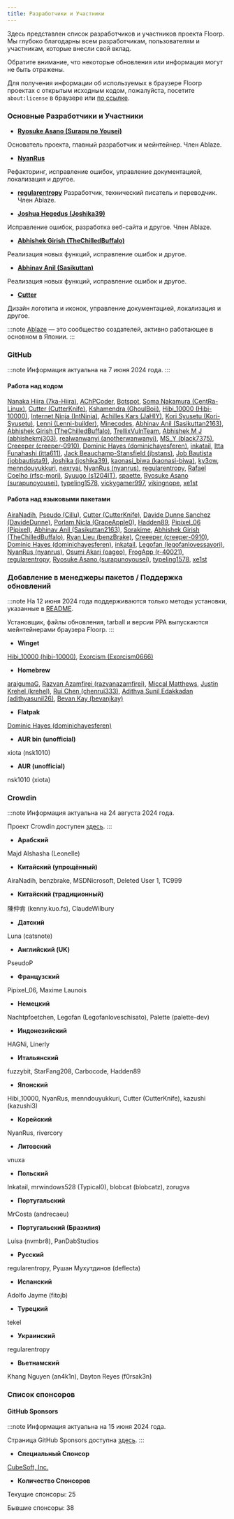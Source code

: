 ```yaml
---
title: Разработчики и Участники
---
```



Здесь представлен список разработчиков и участников проекта Floorp.\
Мы глубоко благодарны всем разработчикам, пользователям и участникам, которые внесли свой вклад.

Обратите внимание, что некоторые обновления или информация могут не быть отражены.

Для получения информации об используемых в браузере Floorp проектах с открытым исходным кодом, пожалуйста, посетите `about:license` в браузере или [по ссылке](https://github.com/Floorp-Projects/Floorp?tab=readme-ov-file#-floorp-license-notices-).

### Основные Разработчики и Участники

- [**Ryosuke Asano (Surapu no Yousei)**](https://github.com/surapunoyousei)

Основатель проекта, главный разработчик и мейнтейнер. Член Ablaze.

- [**NyanRus**](https://github.com/nyanrus)

Рефакторинг, исправление ошибок, управление документацией, локализация и другое.

- [**regularentropy**](https://github.com/regularentropy)
Разработчик, технический писатель и переводчик. Член Ablaze.

- [**Joshua Hegedus (Joshika39)**](https://github.com/joshika39)

Исправление ошибок, разработка веб-сайта и другое. Член Ablaze.

- [**Abhishek Girish (TheChilledBuffalo)**](https://github.com/TheChilledBuffalo)

Реализация новых функций, исправление ошибок и другое.

- [**Abhinav Anil (Sasikuttan)**](https://github.com/Sasikuttan2163)

Реализация новых функций, исправление ошибок и другое.

- [**Cutter**](https://github.com/CutterKnife)

Дизайн логотипа и иконок, управление документацией, локализация и другое.

:::note
[Ablaze](https://ablaze.one) — это сообщество создателей, активно работающее в основном в Японии.
:::

### GitHub

:::note
Информация актуальна на 7 июня 2024 года.
:::

#### Работа над кодом

[Nanaka Hiira (7ka-Hiira)](https://github.com/7ka-Hiira), [AChPCoder](https://github.com/AChPCoder), [Botspot](https://github.com/Botspot), [Soma Nakamura (CentRa-Linux)](https://github.com/CentRa-Linux), [Cutter (CutterKnife)](https://github.com/CutterKnife), [Kshamendra (GhoulBoii)](https://github.com/GhoulBoii), [Hibi_10000 (Hibi-10000)](https://github.com/Hibi-10000), [Internet Ninja (IntNinja)](https://github.com/IntNinja), [Achilles Kars (JaHIY)](https://github.com/JaHIY), [Kori Syusetu (Kori-Syusetu)](https://github.com/Kori-Syusetu), [Lenni (Lenni-builder)](https://github.com/Lenni-builder), [Minecodes](https://github.com/Minecodes), [Abhinav Anil (Sasikuttan2163)](https://github.com/Sasikuttan2163), [Abhishek Girish (TheChilledBuffalo)](https://github.com/TheChilledBuffalo), [TrellixVulnTeam](https://github.com/TrellixVulnTeam), [Abhishek M J (abhishekmj303)](https://github.com/abhishekmj303), [realwanwanyi (anotherwanwanyi)](https://github.com/anotherwanwanyi), [MS_Y (black7375)](https://github.com/black7375), [Creeeper (creeper-0910)](https://github.com/creeper-0910), [Dominic Hayes (dominichayesferen)](https://github.com/dominichayesferen), [inkatail](https://github.com/inkatail), [Itta Funahashi (itta611)](https://github.com/itta611), [Jack Beauchamp-Stansfield (jbstans)](https://github.com/jbstans), [Job Bautista (jobbautista9)](https://github.com/jobbautista9), [Joshika (joshika39)](https://github.com/joshika39), [kaonasi_biwa (kaonasi-biwa)](https://github.com/kaonasi-biwa), [ky3ow](https://github.com/ky3ow), [menndouyukkuri](https://github.com/menndouyukkuri), [nexryai](https://github.com/nexryai), [NyanRus (nyanrus)](https://github.com/nyanrus), [regularentropy](https://github.com/regularentropy), [Rafael Coelho (rfsc-mori)](https://github.com/rfsc-mori), [Syuugo (s1204IT)](https://github.com/s1204IT), [spaette](https://github.com/spaette), [Ryosuke Asano (surapunoyousei)](https://github.com/surapunoyousei), [typeling1578](https://github.com/typeling1578), [vickygamer997](https://github.com/vickygamer997), [vikingnope](https://github.com/vikingnope), [xe1st](https://github.com/xe1st)

#### Работа над языковыми пакетами

[AiraNadih](https://github.com/AiraNadih), [Pseudo (Cillu)](https://github.com/Cillu), [Cutter (CutterKnife)](https://github.com/CutterKnife), [Davide Dunne Sanchez (DavideDunne)](https://github.com/DavideDunne), [Porlam Nicla (GrapeApple0)](https://github.com/GrapeApple0), [Hadden89](https://github.com/Hadden89), [Pipixel_06 (Pipixel)](https://github.com/Pipixel), [Abhinav Anil (Sasikuttan2163)](https://github.com/Sasikuttan2163), [Sorakime](https://github.com/Sorakime), [Abhishek Girish (TheChilledBuffalo)](https://github.com/TheChilledBuffalo), [Ryan Lieu (benzBrake)](https://github.com/benzBrake), [Creeeper (creeper-0910)](https://github.com/creeper-0910), [Dominic Hayes (dominichayesferen)](https://github.com/dominichayesferen), [inkatail](https://github.com/inkatail), [Legofan (legofanlovessayori)](https://github.com/legofanlovessayori), [NyanRus (nyanrus)](https://github.com/nyanrus), [Osumi Akari (oageo)](https://github.com/oageo), [FrogApp (r-40021)](https://github.com/r-40021), [regularentropy](https://github.com/regularentropy), [Ryosuke Asano (surapunoyousei)](https://github.com/surapunoyousei), [typeling1578](https://github.com/typeling1578), [xe1st](https://github.com/xe1st)

### Добавление в менеджеры пакетов / Поддержка обновлений

:::note
На 12 июня 2024 года поддерживаются только методы установки, указанные в [README](https://github.com/Floorp-Projects/Floorp#-get-started).

Установщик, файлы обновления, tarball и версии PPA выпускаются мейнтейнерами браузера Floorp.
:::

- **Winget**

[Hibi_10000 (hibi-10000)](https://github.com/hibi-10000), [Exorcism (Exorcism0666)](https://github.com/Exorcism0666)

- **Homebrew**

[araigumaG](https://github.com/araigumaG), [Razvan Azamfirei (razvanazamfirei)](https://github.com/razvanazamfirei), [Miccal Matthews](https://github.com/miccal), [Justin Krehel (krehel)](https://github.com/krehel), [Rui Chen (chenrui333)](https://github.com/chenrui333), [Adithya Sunil Edakkadan (adithyasunil26)](https://github.com/adithyasunil26), [Bevan Kay (bevanjkay)](https://github.com/bevanjkay)

- **Flatpak**

[Dominic Hayes (dominichayesferen)](https://github.com/dominichayesferen)

- **AUR bin (unofficial)**

xiota (nsk1010)

- **AUR (unofficial)**

nsk1010 (xiota)

### Crowdin

:::note
Информация актуальна на 24 августа 2024 года.

Проект Crowdin доступен [здесь](https://crowdin.com/project/floorp-browser).
:::

- **Арабский**

Majd Alshasha (Leonelle)

- **Китайский (упрощённый)**

AiraNadih, benzbrake, MSDNicrosoft, Deleted User 1, TC999

- **Китайский (традиционный)**

陳仲肯 (kenny.kuo.fs), ClaudeWilbury

- **Датский**

Luna (catsnote)

- **Английский (UK)**

PseudoP

- **Французский**

Pipixel_06, Maxime Launois

- **Немецкий**

Nachtpfoetchen, Legofan (Legofanloveschisato), Palette (palette-dev)

- **Индонезийский**

HAGNi, Linerly

- **Итальянский**

fuzzybit, StarFang208, Carbocode, Hadden89

- **Японский**

Hibi_10000, NyanRus, menndouyukkuri, Cutter (CutterKnife), kazushi (kazushi3)

- **Корейский**

NyanRus, rivercory

- **Литовский**

vnuxa

- **Польский**

Inkatail, mrwindows528 (Typical0), blobcat (blobcatz), zorugva

- **Португальский**

MrCosta (andrecaeu)

- **Португальский (Бразилия)**

Luísa (nvmbr8), PanDabStudios

- **Русский**

regularentropy, Рушан Мухутдинов (deflecta)

- **Испанский**

Adolfo Jayme (fitojb)

- **Турецкий**

tekel

- **Украинский**

regularentropy

- **Вьетнамский**

Khang Nguyen (an4k1n), Dayton Reyes (f0rsak3n)

### Список спонсоров

#### GitHub Sponsors

:::note
Информация актуальна на 15 июня 2024 года.

Страница GitHub Sponsors доступна [здесь](https://crowdin.com/project/floorp-browser).
:::

- **Специальный Спонсор**

[CubeSoft, Inc.](https://www.cube-soft.jp/)

- **Количество Спонсоров**

Текущие спонсоры: 25

Бывшие спонсоры: 38

<Support />
